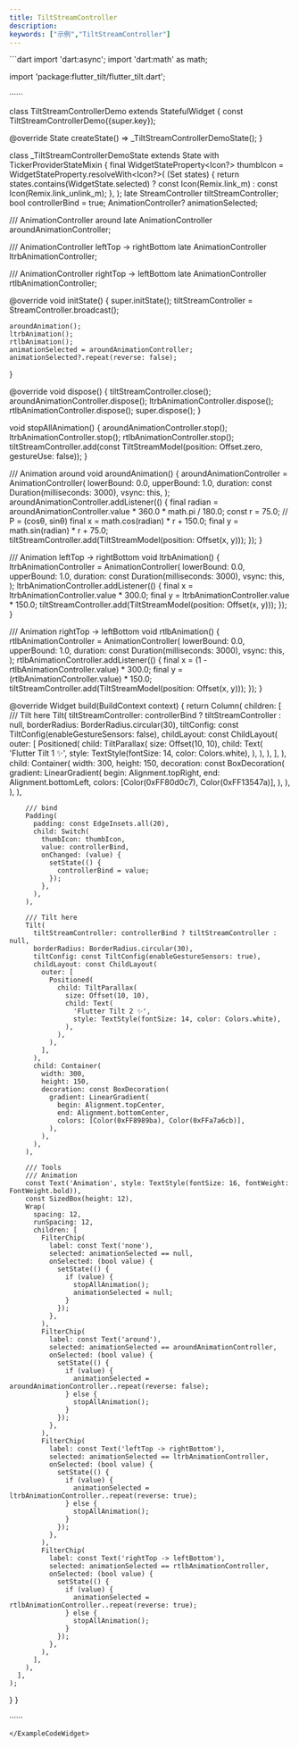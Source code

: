 ```yaml
---
title: TiltStreamController
description:
keywords: ["示例","TiltStreamController"]
---
```


<ExampleCodeWidget name="TiltStreamControllerDemo" height={800}>
```dart
import 'dart:async';
import 'dart:math' as math;

import 'package:flutter_tilt/flutter_tilt.dart';

······

class TiltStreamControllerDemo extends StatefulWidget {
  const TiltStreamControllerDemo({super.key});

  @override
  State<TiltStreamControllerDemo> createState() => _TiltStreamControllerDemoState();
}

class _TiltStreamControllerDemoState extends State<TiltStreamControllerDemo>
    with TickerProviderStateMixin {
  final WidgetStateProperty<Icon?> thumbIcon = WidgetStateProperty.resolveWith<Icon?>(
    (Set<WidgetState> states) {
      return states.contains(WidgetState.selected)
          ? const Icon(Remix.link_m)
          : const Icon(Remix.link_unlink_m);
    },
  );
  late StreamController<TiltStreamModel> tiltStreamController;
  bool controllerBind = true;
  AnimationController? animationSelected;

  /// AnimationController around
  late AnimationController aroundAnimationController;

  /// AnimationController leftTop -> rightBottom
  late AnimationController ltrbAnimationController;

  /// AnimationController rightTop -> leftBottom
  late AnimationController rtlbAnimationController;

  @override
  void initState() {
    super.initState();
    tiltStreamController = StreamController.broadcast();

    aroundAnimation();
    ltrbAnimation();
    rtlbAnimation();
    animationSelected = aroundAnimationController;
    animationSelected?.repeat(reverse: false);
  }

  @override
  void dispose() {
    tiltStreamController.close();
    aroundAnimationController.dispose();
    ltrbAnimationController.dispose();
    rtlbAnimationController.dispose();
    super.dispose();
  }

  void stopAllAnimation() {
    aroundAnimationController.stop();
    ltrbAnimationController.stop();
    rtlbAnimationController.stop();
    tiltStreamController.add(const TiltStreamModel(position: Offset.zero, gestureUse: false));
  }

  /// Animation around
  void aroundAnimation() {
    aroundAnimationController = AnimationController(
      lowerBound: 0.0,
      upperBound: 1.0,
      duration: const Duration(milliseconds: 3000),
      vsync: this,
    );
    aroundAnimationController.addListener(() {
      final radian = aroundAnimationController.value * 360.0 * math.pi / 180.0;
      const r = 75.0;
      // P = (cosθ, sinθ)
      final x = math.cos(radian) * r + 150.0;
      final y = math.sin(radian) * r + 75.0;
      tiltStreamController.add(TiltStreamModel(position: Offset(x, y)));
    });
  }

  /// Animation leftTop -> rightBottom
  void ltrbAnimation() {
    ltrbAnimationController = AnimationController(
      lowerBound: 0.0,
      upperBound: 1.0,
      duration: const Duration(milliseconds: 3000),
      vsync: this,
    );
    ltrbAnimationController.addListener(() {
      final x = ltrbAnimationController.value * 300.0;
      final y = ltrbAnimationController.value * 150.0;
      tiltStreamController.add(TiltStreamModel(position: Offset(x, y)));
    });
  }

  /// Animation rightTop -> leftBottom
  void rtlbAnimation() {
    rtlbAnimationController = AnimationController(
      lowerBound: 0.0,
      upperBound: 1.0,
      duration: const Duration(milliseconds: 3000),
      vsync: this,
    );
    rtlbAnimationController.addListener(() {
      final x = (1 - rtlbAnimationController.value) * 300.0;
      final y = (rtlbAnimationController.value) * 150.0;
      tiltStreamController.add(TiltStreamModel(position: Offset(x, y)));
    });
  }

  @override
  Widget build(BuildContext context) {
    return Column(
      children: [
        /// Tilt here
        Tilt(
          tiltStreamController: controllerBind ? tiltStreamController : null,
          borderRadius: BorderRadius.circular(30),
          tiltConfig: const TiltConfig(enableGestureSensors: false),
          childLayout: const ChildLayout(
            outer: [
              Positioned(
                child: TiltParallax(
                  size: Offset(10, 10),
                  child: Text(
                    'Flutter Tilt 1 ✨',
                    style: TextStyle(fontSize: 14, color: Colors.white),
                  ),
                ),
              ),
            ],
          ),
          child: Container(
            width: 300,
            height: 150,
            decoration: const BoxDecoration(
              gradient: LinearGradient(
                begin: Alignment.topRight,
                end: Alignment.bottomLeft,
                colors: [Color(0xFF80d0c7), Color(0xFF13547a)],
              ),
            ),
          ),
        ),

        /// bind
        Padding(
          padding: const EdgeInsets.all(20),
          child: Switch(
            thumbIcon: thumbIcon,
            value: controllerBind,
            onChanged: (value) {
              setState(() {
                controllerBind = value;
              });
            },
          ),
        ),

        /// Tilt here
        Tilt(
          tiltStreamController: controllerBind ? tiltStreamController : null,
          borderRadius: BorderRadius.circular(30),
          tiltConfig: const TiltConfig(enableGestureSensors: true),
          childLayout: const ChildLayout(
            outer: [
              Positioned(
                child: TiltParallax(
                  size: Offset(10, 10),
                  child: Text(
                    'Flutter Tilt 2 ✨',
                    style: TextStyle(fontSize: 14, color: Colors.white),
                  ),
                ),
              ),
            ],
          ),
          child: Container(
            width: 300,
            height: 150,
            decoration: const BoxDecoration(
              gradient: LinearGradient(
                begin: Alignment.topCenter,
                end: Alignment.bottomCenter,
                colors: [Color(0xFF8989ba), Color(0xFFa7a6cb)],
              ),
            ),
          ),
        ),

        /// Tools
        /// Animation
        const Text('Animation', style: TextStyle(fontSize: 16, fontWeight: FontWeight.bold)),
        const SizedBox(height: 12),
        Wrap(
          spacing: 12,
          runSpacing: 12,
          children: [
            FilterChip(
              label: const Text('none'),
              selected: animationSelected == null,
              onSelected: (bool value) {
                setState(() {
                  if (value) {
                    stopAllAnimation();
                    animationSelected = null;
                  }
                });
              },
            ),
            FilterChip(
              label: const Text('around'),
              selected: animationSelected == aroundAnimationController,
              onSelected: (bool value) {
                setState(() {
                  if (value) {
                    animationSelected = aroundAnimationController..repeat(reverse: false);
                  } else {
                    stopAllAnimation();
                  }
                });
              },
            ),
            FilterChip(
              label: const Text('leftTop -> rightBottom'),
              selected: animationSelected == ltrbAnimationController,
              onSelected: (bool value) {
                setState(() {
                  if (value) {
                    animationSelected = ltrbAnimationController..repeat(reverse: true);
                  } else {
                    stopAllAnimation();
                  }
                });
              },
            ),
            FilterChip(
              label: const Text('rightTop -> leftBottom'),
              selected: animationSelected == rtlbAnimationController,
              onSelected: (bool value) {
                setState(() {
                  if (value) {
                    animationSelected = rtlbAnimationController..repeat(reverse: true);
                  } else {
                    stopAllAnimation();
                  }
                });
              },
            ),
          ],
        ),
      ],
    );
  }
}

······
```
</ExampleCodeWidget>
